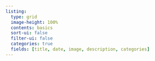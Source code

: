 ```yaml
---
listing:
  type: grid
  image-height: 100%
  contents: basics
  sort-ui: false
  filter-ui: false
  categories: true
  fields: [title, date, image, description, categories]
---
```

